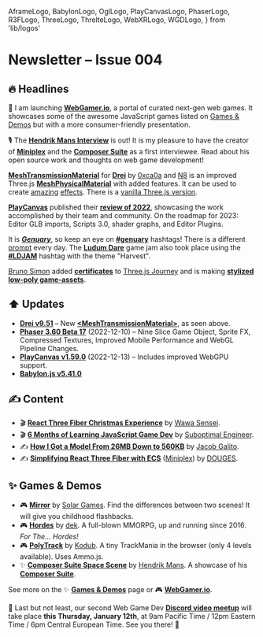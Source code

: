   AframeLogo,
  BabylonLogo,
  OglLogo,
  PlayCanvasLogo,
  PhaserLogo,
  R3FLogo,
  ThreeLogo,
  ThrelteLogo,
  WebXRLogo,
  WGDLogo,
} from 'lib/logos'

# Newsletter – Issue 004

<SubTitleDate value="2023-01-10" />

<NoBulletListStyles />
<NewsletterStyles />

## 🔥 Headlines

🚀 I am launching [**WebGamer.io**](https://webgamer.io), a portal of curated next-gen web games. It showcases some of the awesome JavaScript games listed on [Games & Demos](https://www.webgamedev.com/games-demos) but with a more consumer-friendly presentation.

🎙 The [**Hendrik Mans Interview**](https://www.webgamedev.com/interviews/hendrik-mans) is out! It is my pleasure to have the creator of [**Miniplex**](https://github.com/hmans/miniplex) and the [**Composer Suite**](https://github.com/hmans/composer-suite) as a first interviewee. Read about his open source work and thoughts on web game development!

<R3FLogo /> [**MeshTransmissionMaterial**](https://github.com/pmndrs/drei#meshtransmissionmaterial)
for [**Drei**](https://github.com/pmndrs/drei) by [0xca0a](https://x.com/0xca0a) and
[N8](https://x.com/N8Programs) is an improved Three.js
[**MeshPhysicalMaterial**](https://threejs.org/docs/#api/en/materials/MeshPhysicalMaterial) with
added features. It can be used to create [amazing](https://codesandbox.io/s/hmgdjq)
[effects](https://x.com/a_warnes/status/1612532074321158152). There is a [vanilla Three.js
version](https://codesandbox.io/s/meshtransmission-vanilla-r3z7nv).

<PlayCanvasLogo /> [**PlayCanvas**](https://playcanvas.com/) published their [**review of
2022**](https://blog.playcanvas.com/playcanvas-review-of-2022/), showcasing the work accomplished by
their team and community. On the roadmap for 2023: Editor GLB imports, Scripts 3.0, shader graphs,
and Editor Plugins.

It is [**_Genuary_**](https://genuary.art/), so keep an eye on [**#genuary**](https://x.com/hashtag/genuary) hashtags! There is a different [prompt](https://genuary.art/prompts) every day. The [**Ludum Dare**](https://ludumdare.com/) game jam also took place using the [**#LDJAM**](https://x.com/hashtag/LDJAM) hashtag with the theme "Harvest".

<ThreeLogo /> [Bruno Simon](https://x.com/bruno_simon) added
[**certificates**](https://x.com/bruno_simon/status/1609918685866516483) to [Three.js
Journey](https://threejs-journey.com/) and is making [**stylized low-poly
game-assets**](https://stylized-low-poly.vercel.app/).

## ⬆️ Updates

- <R3FLogo /> [**Drei v9.51**](https://github.com/pmndrs/drei/releases) – New
  [**&lt;MeshTransmissionMaterial&gt;**](https://github.com/pmndrs/drei#meshtransmissionmaterial),
  as seen above.
- <PhaserLogo /> [**Phaser 3.60 Beta
  17**](https://github.com/photonstorm/phaser/releases/tag/v3.60.0-beta.17) (2022-12-10) – Nine
  Slice Game Object, Sprite FX, Compressed Textures, Improved Mobile Performance and WebGL Pipeline
  Changes.
- <PlayCanvasLogo /> [**PlayCanvas
  v1.59.0**](https://github.com/playcanvas/engine/releases/tag/v1.59.0) (2022-12-13) – Includes
  improved WebGPU support.
- <BabylonLogo /> [**Babylon.js v5.41.0**](https://github.com/BabylonJS/Babylon.js/releases)

## ✍️ Content

- 🎬 <R3FLogo /> [**React Three Fiber Christmas
  Experience**](https://www.youtube.com/watch?v=tyNt9Qse1mg) by [Wawa
  Sensei](https://x.com/wawasensei).
- 🎬 <ThreeLogo /> [**6 Months of Learning JavaScript Game
  Dev**](https://www.youtube.com/watch?v=gtfZUnUOgKE) by [Suboptimal
  Engineer](https://www.youtube.com/@SuboptimalEng).
- ✍️ <R3FLogo /> [**How I Got a Model From 26MB Down to
  560KB**](https://echobind.com/post/3D-Optimization-for-Web-26mb-down-to-560kb) by [Jacob
  Galito](https://x.com/lavosbit).
- ✍️ <R3FLogo /> [**Simplifying React Three Fiber with
  ECS**](https://douges.dev/blog/simplifying-r3f-with-ecs)
  ([Miniplex](https://github.com/hmans/miniplex)) by [DOUGES](https://x.com/itsdouges).

## ✨ Games & Demos

- 🎮 <PlayCanvasLogo /> [**Mirror**](https://mirrorthegame.io/) by [Solar
  Games](https://solargames.io/). Find the differences between two scenes! It will give you
  childhood flashbacks.
- 🎮 <OglLogo /> [**Hordes**](https://hordes.io/) by [dek](https://x.com/shatterspine). A
  full-blown MMORPG, up and running since 2016. _For The... Hordes!_
- 🎮 <ThreeLogo /> [**PolyTrack**](https://www.kodub.com/apps/polytrack) by
  [Kodub](https://x.com/KodubDev). A tiny TrackMania in the browser (only 4 levels available).
  Uses Ammo.js.
- ✨ <R3FLogo /> [**Composer Suite Space Scene**](https://space-scene-sandbox.vercel.app/) by [Hendrik
  Mans](https://github.com/hmans). A showcase of his [**Composer
  Suite**](https://github.com/hmans/composer-suite).

See more on the ✨ [**Games & Demos**](https://www.webgamedev.com/games-demos) page or 🎮 [**WebGamer.io**](https://webgamer.io/).

📣 Last but not least, our second Web Game Dev [**Discord video meetup**](https://webgamedev.com/discord) will take place **this Thursday, January 12th**, at 9am Pacific Time / 12pm Eastern Time / 6pm Central European Time. See you there! 👋

<NewsletterFooter tweetId="1612851626913722370" />
